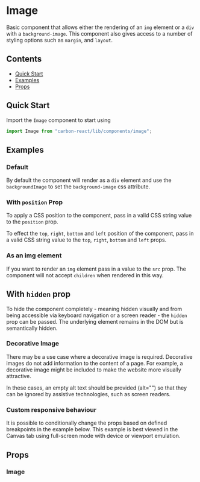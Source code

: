 

<Meta title="Image" of={ImageStories} />

# Image

Basic component that allows either the rendering of an `img` element or a `div` with a `background-image`. This component
also gives access to a number of styling options such as `margin`, and `layout`.

## Contents

- [Quick Start](#quick-start)
- [Examples](#examples)
- [Props](#props)

## Quick Start

Import the `Image` component to start using

```javascript
import Image from "carbon-react/lib/components/image";
```

## Examples

### Default

By default the component will render as a `div` element and use the `backgroundImage` to set the `background-image`
css attribute.

<Canvas name="default" of={ImageStories.DefaultStory} />

### With `position` Prop

To apply a CSS position to the component, pass in a valid CSS string value to the `position` prop. 

To effect the `top`, `right`, `bottom` and `left` position of the component, pass in a valid CSS string value to the `top`, `right`, `bottom` and `left` props. 

<Canvas>
  <Story name="with position" story={stories.ImageWithPosition} />
</Canvas>

### As an img element

If you want to render an `img` element pass in a value to the `src` prop. The component will not accept `children` when
rendered in this way.

<Canvas name="as an img" of={ImageStories.AsAnImg} />

## With `hidden` prop

To hide the component completely - meaning hidden visually and from being accessible via keyboard navigation or a screen reader - the `hidden` prop can be passed. The underlying element remains in the DOM but is semantically hidden.

<Canvas name="with hidden prop" of={ImageStories.WithHiddenProp} />

### Decorative Image

There may be a use case where a decorative image is required. Decorative images do not add information to the content of a page. 
For example, a decorative image might be included to make the website more visually attractive. 

In these cases, an empty alt text should be provided (alt="") so that they can be ignored by assistive technologies, such as screen readers.

<Canvas name="decorative" of={ImageStories.DecorativeStory} />

### Custom responsive behaviour

It is possible to conditionally change the props based on defined breakpoints in the example below. This example is best
viewed in the Canvas tab using full-screen mode with device or viewport emulation.

<Canvas name="custom responsive behaviour"
    of={ImageStories.CustomResponsiveBehaviour}
  />

## Props

### Image

<ArgTypes of={ImageStories} />
